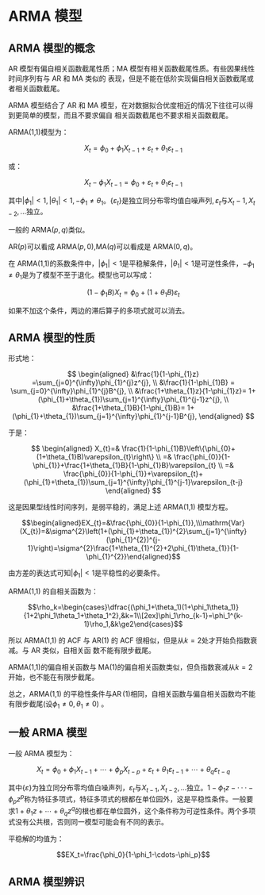 # ARMA 模型
## ARMA 模型的概念

AR 模型有偏自相关函数截尾性质；MA 模型有相关函数截尾性质。有些因果线性时间序列有与 AR 和 MA 类似的
表现，但是不能在低阶实现偏自相关函数截尾或者相关函数截尾。

ARMA 模型结合了 AR 和 MA 模型，在对数据拟合优度相近的情况下往往可以得到更简单的模型，而且不要求偏自
相关函数截尾也不要求相关函数截尾。

ARMA(1,1)模型为：

$$X_{t}=\phi_{0}+\phi_{1}X_{t-1}+\varepsilon_{t}+\theta_{1}\varepsilon_{t-1}$$

或：

$$X_t-\phi_1X_{t-1}=\phi_0+\varepsilon_t+\theta_1\varepsilon_{t-1}$$

其中$|\phi_1|<1,|\theta_1|<1,-\phi_1\neq\theta_1$。$\{\varepsilon_t\}$是独立同分布零均值白噪声列$,\varepsilon_t$与$X_t-1,X_{t-2},...$独立。

一般的 ARMA$(p,q)$类似。

AR$(p)$可以看成 ARMA$(p,0)$,MA$(q)$可以看成是 ARMA$(0,q)$。

在 ARMA(1,1)的系数条件中，$|\phi_1|<1$是平稳解条件，$|\theta_1|<1$是可逆性条件，$-\phi_1\neq\theta_1$是为了模型不至于退化。模型也可以写成：

$$(1-\phi_1B)X_t=\phi_0+(1+\theta_1B)\varepsilon_t$$

如果不加这个条件，两边的滞后算子的多项式就可以消去。

## ARMA 模型的性质

形式地：

$$
\begin{aligned}
&\frac{1}{1-\phi_{1}z} =\sum_{j=0}^{\infty}\phi_{1}^{j}z^{j}, \\
&\frac{1}{1-\phi_{1}B} = \sum_{j=0}^{\infty}\phi_{1}^{j}B^{j}, \\
&\frac{1+\theta_{1}z}{1-\phi_{1}z}= 1+(\phi_{1}+\theta_{1})\sum_{j=1}^{\infty}\phi_{1}^{j-1}z^{j}, \\
&\frac{1+\theta_{1}B}{1-\phi_{1}B}= 1+(\phi_{1}+\theta_{1})\sum_{j=1}^{\infty}\phi_{1}^{j-1}B^{j}, 
\end{aligned}
$$

于是：

$$
\begin{aligned}
X_{t}=& \frac{1}{1-\phi_{1}B}\left\{\phi_{0}+(1+\theta_{1}B)\varepsilon_{t}\right\} \\
=& \frac{\phi_{0}}{1-\phi_{1}}+\frac{1+\theta_{1}B}{1-\phi_{1}B}\varepsilon_{t} \\
=& \frac{\phi_{0}}{1-\phi_{1}}+\varepsilon_{t}+(\phi_{1}+\theta_{1})\sum_{j=1}^{\infty}\phi_{1}^{j-1}\varepsilon_{t-j} 
\end{aligned}
$$

这是因果型线性时间序列，是弱平稳的，满足上述 ARMA(1,1) 模型方程。

$$\begin{aligned}EX_{t}=&\frac{\phi_{0}}{1-\phi_{1}},\\\mathrm{Var}(X_{t})=&\sigma^{2}\left(1+(\phi_{1}+\theta_{1})^{2}\sum_{j=1}^{\infty}(\phi_{1}^{2})^{j-1}\right)=\sigma^{2}\frac{1+\theta_{1}^{2}+2\phi_{1}\theta_{1}}{1-\phi_{1}^{2}}\end{aligned}$$

由方差的表达式可知$|\phi_1|<1$是平稳性的必要条件。

ARMA(1,1) 的自相关函数为：

$$\rho_k=\begin{cases}\dfrac{(\phi_1+\theta_1)(1+\phi_1\theta_1)}{1+2\phi_1\theta_1+\theta_1^2},&k=1\\[2ex]\phi_1\rho_{k-1}=\phi_1^{k-1}\rho_1,&k\ge2\end{cases}$$

所以 ARMA(1,1) 的 ACF 与 AR(1) 的 ACF 很相似，但是从$k=2$处才开始负指数衰减。与 AR 类似，自相关函
数不能有限步截尾。

ARMA(1,1)的偏自相关函数与 MA(1)的偏自相关函数类似，但负指数衰减从$k=2$开始，也不能在有限步截尾。

总之，ARMA(1,1) 的平稳性条件与$\operatorname{AR}(1)$相同，自相关函数与偏自相关函数均不能有限步截尾(设$\phi_1\neq0,\theta_1\neq0)$ 。

## 一般 ARMA 模型

一般 ARMA 模型为：

$$X_t=\phi_0+\phi_1X_{t-1}+\cdots+\phi_pX_{t-p}+\varepsilon_t+\theta_1\varepsilon_{t-1}+\cdots+\theta_q\varepsilon_{t-q}$$

其中$\{\varepsilon\}$为独立同分布零均值白噪声列，$\varepsilon_t$与$X_{t-1},X_{t-2},...$独立。$1-\phi_1z-\cdotp\cdotp\cdotp-\phi_pz^p$称为特征多项式，特征多项式的根都在单位园外，这是平稳性条件。一般要求$1+\theta_1z+\cdots+\theta_qz^q$的根也都在单位圆外，这个条件称为可逆性条件。两个多项式没有公共根，否则同一模型可能会有不同的表示。

平稳解的均值为：

$$EX_t=\frac{\phi_0}{1-\phi_1-\cdots-\phi_p}$$

## ARMA 模型辨识

